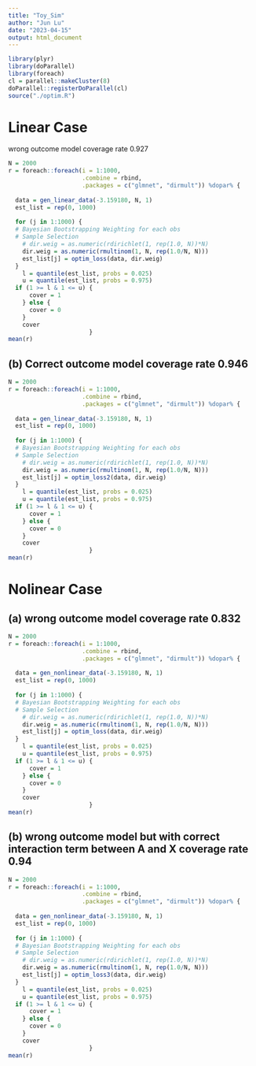 ```yaml
---
title: "Toy_Sim"
author: "Jun Lu"
date: "2023-04-15"
output: html_document
---
```


```r
library(plyr)
library(doParallel)
library(foreach)
cl = parallel::makeCluster(8)
doParallel::registerDoParallel(cl)
source("./optim.R")
```


# Linear Case 
wrong outcome model coverage rate 0.927
```r
N = 2000
r = foreach::foreach(i = 1:1000,
                     .combine = rbind,
                     .packages = c("glmnet", "dirmult")) %dopar% {
  
  data = gen_linear_data(-3.159180, N, 1)
  est_list = rep(0, 1000)
  
  for (j in 1:1000) {
  # Bayesian Bootstrapping Weighting for each obs
  # Sample Selection 
    # dir.weig = as.numeric(rdirichlet(1, rep(1.0, N))*N)
    dir.weig = as.numeric(rmultinom(1, N, rep(1.0/N, N)))
    est_list[j] = optim_loss(data, dir.weig)
  }
    l = quantile(est_list, probs = 0.025)                      
    u = quantile(est_list, probs = 0.975)                      
  if (1 >= l & 1 <= u) {
      cover = 1
    } else {
      cover = 0
    }                       
    cover
                       }
mean(r)
```


## (b) Correct outcome model coverage rate 0.946
```r
N = 2000
r = foreach::foreach(i = 1:1000,
                     .combine = rbind,
                     .packages = c("glmnet", "dirmult")) %dopar% {
  
  data = gen_linear_data(-3.159180, N, 1)
  est_list = rep(0, 1000)
  
  for (j in 1:1000) {
  # Bayesian Bootstrapping Weighting for each obs
  # Sample Selection 
    # dir.weig = as.numeric(rdirichlet(1, rep(1.0, N))*N)
    dir.weig = as.numeric(rmultinom(1, N, rep(1.0/N, N)))
    est_list[j] = optim_loss2(data, dir.weig)
  }
    l = quantile(est_list, probs = 0.025)                      
    u = quantile(est_list, probs = 0.975)                      
  if (1 >= l & 1 <= u) {
      cover = 1
    } else {
      cover = 0
    }                       
    cover
                       }
mean(r)
```



# Nolinear Case
## (a) wrong outcome model coverage rate 0.832
```r
N = 2000
r = foreach::foreach(i = 1:1000,
                     .combine = rbind,
                     .packages = c("glmnet", "dirmult")) %dopar% {
  
  data = gen_nonlinear_data(-3.159180, N, 1)
  est_list = rep(0, 1000)
  
  for (j in 1:1000) {
  # Bayesian Bootstrapping Weighting for each obs
  # Sample Selection 
    # dir.weig = as.numeric(rdirichlet(1, rep(1.0, N))*N)
    dir.weig = as.numeric(rmultinom(1, N, rep(1.0/N, N)))
    est_list[j] = optim_loss(data, dir.weig)
  }
    l = quantile(est_list, probs = 0.025)                      
    u = quantile(est_list, probs = 0.975)                      
  if (1 >= l & 1 <= u) {
      cover = 1
    } else {
      cover = 0
    }                       
    cover
                       }
mean(r)
```


## (b) wrong outcome model but with correct interaction term between A and X coverage rate 0.94
```r
N = 2000
r = foreach::foreach(i = 1:1000,
                     .combine = rbind,
                     .packages = c("glmnet", "dirmult")) %dopar% {
  
  data = gen_nonlinear_data(-3.159180, N, 1)
  est_list = rep(0, 1000)
  
  for (j in 1:1000) {
  # Bayesian Bootstrapping Weighting for each obs
  # Sample Selection 
    # dir.weig = as.numeric(rdirichlet(1, rep(1.0, N))*N)
    dir.weig = as.numeric(rmultinom(1, N, rep(1.0/N, N)))
    est_list[j] = optim_loss3(data, dir.weig)
  }
    l = quantile(est_list, probs = 0.025)                      
    u = quantile(est_list, probs = 0.975)                      
  if (1 >= l & 1 <= u) {
      cover = 1
    } else {
      cover = 0
    }                       
    cover
                       }
mean(r)
```









